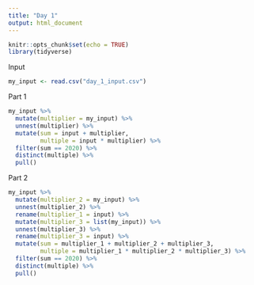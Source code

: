 ```yaml
---
title: "Day 1"
output: html_document
---
```


```r
knitr::opts_chunk$set(echo = TRUE)
library(tidyverse)
```

Input
```r
my_input <- read.csv("day_1_input.csv")
```

Part 1
```r
my_input %>% 
  mutate(multiplier = my_input) %>% 
  unnest(multiplier) %>% 
  mutate(sum = input + multiplier,
         multiple = input * multiplier) %>% 
  filter(sum == 2020) %>% 
  distinct(multiple) %>% 
  pull()
```

Part 2
```r
my_input %>% 
  mutate(multiplier_2 = my_input) %>% 
  unnest(multiplier_2) %>% 
  rename(multiplier_1 = input) %>% 
  mutate(multiplier_3 = list(my_input)) %>% 
  unnest(multiplier_3) %>% 
  rename(multiplier_3 = input) %>% 
  mutate(sum = multiplier_1 + multiplier_2 + multiplier_3,
         multiple = multiplier_1 * multiplier_2 * multiplier_3) %>% 
  filter(sum == 2020) %>% 
  distinct(multiple) %>% 
  pull()
```